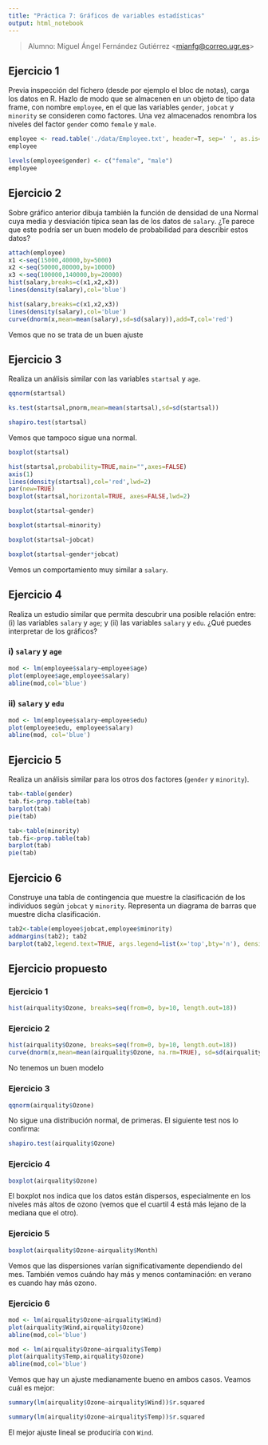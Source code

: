 ```yaml
---
title: "Práctica 7: Gráficos de variables estadísticas"
output: html_notebook
---
```


> Alumno: Miguel Ángel Fernández Gutiérrez \<[mianfg\@correo.ugr.es](mailto:mianfg@correo.ugr.es)\>

## Ejercicio 1

Previa inspección del fichero (desde por ejemplo el bloc de notas), carga los datos en R. Hazlo de modo que se almacenen en un objeto de tipo data frame, con nombre `employee`, en el que las variables `gender`, `jobcat` y `minority` se consideren como factores. Una vez almacenados renombra los niveles del factor `gender` como `female` y `male`.

```r
employee <- read.table('./data/Employee.txt', header=T, sep=' ', as.is=NA)
employee
```

```r
levels(employee$gender) <- c("female", "male")
employee
```

## Ejercicio 2

Sobre gráfico anterior dibuja también la función de densidad de una Normal cuya media y desviación típica sean las de los datos de `salary`. ¿Te parece que este podría ser un buen modelo de probabilidad para describir estos datos?

```r
attach(employee)
x1 <-seq(15000,40000,by=5000)
x2 <-seq(50000,80000,by=10000)
x3 <-seq(100000,140000,by=20000)
hist(salary,breaks=c(x1,x2,x3))
lines(density(salary),col='blue')
```

```r
hist(salary,breaks=c(x1,x2,x3))
lines(density(salary),col='blue')
curve(dnorm(x,mean=mean(salary),sd=sd(salary)),add=T,col='red')
```

Vemos que no se trata de un buen ajuste

## Ejercicio 3

Realiza un análisis similar con las variables `startsal` y `age`.

```r
qqnorm(startsal)
```

```r
ks.test(startsal,pnorm,mean=mean(startsal),sd=sd(startsal))
```

```r
shapiro.test(startsal)
```

Vemos que tampoco sigue una normal.

```r
boxplot(startsal)
```

```r
hist(startsal,probability=TRUE,main="",axes=FALSE)
axis(1)
lines(density(startsal),col='red',lwd=2)
par(new=TRUE)
boxplot(startsal,horizontal=TRUE, axes=FALSE,lwd=2)
```

```r
boxplot(startsal~gender)
```

```r
boxplot(startsal~minority)
```

```r
boxplot(startsal~jobcat)
```

```r
boxplot(startsal~gender*jobcat)
```

Vemos un comportamiento muy similar a `salary`.

## Ejercicio 4

Realiza un estudio similar que permita descubrir una posible relación entre: (i) las variables `salary` y `age`; y (ii) las variables `salary` y `edu`. ¿Qué puedes interpretar de los gráficos?

### i) `salary` y `age`

```r
mod <- lm(employee$salary~employee$age)
plot(employee$age,employee$salary)
abline(mod,col='blue')
```

### ii) `salary` y `edu`

```r
mod <- lm(employee$salary~employee$edu)
plot(employee$edu, employee$salary)
abline(mod, col='blue')
```

## Ejercicio 5

Realiza un análisis similar para los otros dos factores (`gender` y `minority`).

```r
tab<-table(gender)
tab.fi<-prop.table(tab)
barplot(tab)
pie(tab)
```

```r
tab<-table(minority)
tab.fi<-prop.table(tab)
barplot(tab)
pie(tab)
```

## Ejercicio 6

Construye una tabla de contingencia que muestre la clasificación de los individuos según `jobcat` y `minority`. Representa un diagrama de barras que muestre dicha clasificación.

```r
tab2<-table(employee$jobcat,employee$minority)
addmargins(tab2); tab2
barplot(tab2,legend.text=TRUE, args.legend=list(x='top',bty='n'), density=30,col=c('green','blue','red'), main='Number of employees by jobcat and minority', beside=TRUE)
```

## Ejercicio propuesto

### Ejercicio 1

```r
hist(airquality$Ozone, breaks=seq(from=0, by=10, length.out=18))
```

### Ejercicio 2

```r
hist(airquality$Ozone, breaks=seq(from=0, by=10, length.out=18))
curve(dnorm(x,mean=mean(airquality$Ozone, na.rm=TRUE), sd=sd(airquality$Ozone, na.rm=TRUE)), add=TRUE, col='blue')
```

No tenemos un buen modelo

### Ejercicio 3

```r
qqnorm(airquality$Ozone)
```

No sigue una distribución normal, de primeras. El siguiente test nos lo confirma:

```r
shapiro.test(airquality$Ozone)
```

### Ejercicio 4

```r
boxplot(airquality$Ozone)
```

El boxplot nos indica que los datos están dispersos, especialmente en los niveles más altos de ozono (vemos que el cuartil 4 está más lejano de la mediana que el otro).

### Ejercicio 5

```r
boxplot(airquality$Ozone~airquality$Month)
```

Vemos que las dispersiones varían significativamente dependiendo del mes. También vemos cuándo hay más y menos contaminación: en verano es cuando hay más ozono.

### Ejercicio 6

```r
mod <- lm(airquality$Ozone~airquality$Wind)
plot(airquality$Wind,airquality$Ozone)
abline(mod,col='blue')
```

```r
mod <- lm(airquality$Ozone~airquality$Temp)
plot(airquality$Temp,airquality$Ozone)
abline(mod,col='blue')
```

Vemos que hay un ajuste medianamente bueno en ambos casos. Veamos cuál es mejor:

```r
summary(lm(airquality$Ozone~airquality$Wind))$r.squared
```

```r
summary(lm(airquality$Ozone~airquality$Temp))$r.squared
```

El mejor ajuste lineal se produciría con `Wind`.
